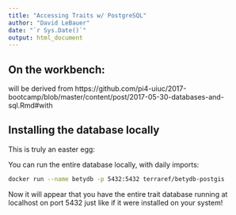 ```yaml
---
title: "Accessing Traits w/ PostgreSQL"
author: "David LeBauer"
date: "`r Sys.Date()`"
output: html_document
---
```


## On the workbench:

will be derived from https://github.com/pi4-uiuc/2017-bootcamp/blob/master/content/post/2017-05-30-databases-and-sql.Rmd#with

## Installing the database locally 

This is truly an easter egg:

You can run the entire database locally, with daily imports:

```sh
docker run --name betydb -p 5432:5432 terraref/betydb-postgis
```

Now it will appear that you have the entire trait database running at localhost on port 5432 just like if it were installed on your system!